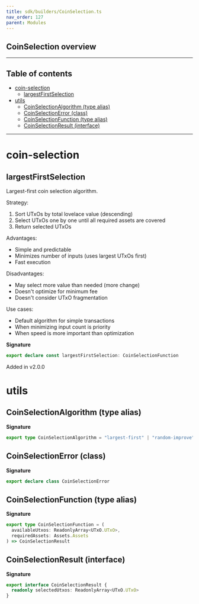 ```yaml
---
title: sdk/builders/CoinSelection.ts
nav_order: 127
parent: Modules
---
```


## CoinSelection overview

---

<h2 className="text-delta">Table of contents</h2>

- [coin-selection](#coin-selection)
  - [largestFirstSelection](#largestfirstselection)
- [utils](#utils)
  - [CoinSelectionAlgorithm (type alias)](#coinselectionalgorithm-type-alias)
  - [CoinSelectionError (class)](#coinselectionerror-class)
  - [CoinSelectionFunction (type alias)](#coinselectionfunction-type-alias)
  - [CoinSelectionResult (interface)](#coinselectionresult-interface)

---

# coin-selection

## largestFirstSelection

Largest-first coin selection algorithm.

Strategy:

1. Sort UTxOs by total lovelace value (descending)
2. Select UTxOs one by one until all required assets are covered
3. Return selected UTxOs

Advantages:

- Simple and predictable
- Minimizes number of inputs (uses largest UTxOs first)
- Fast execution

Disadvantages:

- May select more value than needed (more change)
- Doesn't optimize for minimum fee
- Doesn't consider UTxO fragmentation

Use cases:

- Default algorithm for simple transactions
- When minimizing input count is priority
- When speed is more important than optimization

**Signature**

```ts
export declare const largestFirstSelection: CoinSelectionFunction
```

Added in v2.0.0

# utils

## CoinSelectionAlgorithm (type alias)

**Signature**

```ts
export type CoinSelectionAlgorithm = "largest-first" | "random-improve" | "optimal"
```

## CoinSelectionError (class)

**Signature**

```ts
export declare class CoinSelectionError
```

## CoinSelectionFunction (type alias)

**Signature**

```ts
export type CoinSelectionFunction = (
  availableUtxos: ReadonlyArray<UTxO.UTxO>,
  requiredAssets: Assets.Assets
) => CoinSelectionResult
```

## CoinSelectionResult (interface)

**Signature**

```ts
export interface CoinSelectionResult {
  readonly selectedUtxos: ReadonlyArray<UTxO.UTxO>
}
```
